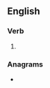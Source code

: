 ==English==

===Verb===
{{head|en|verb form}}

# {{en-past of|restart}}

===Anagrams===
* {{anagrams|en|a=adeerrstt|desert rat|retardest}}